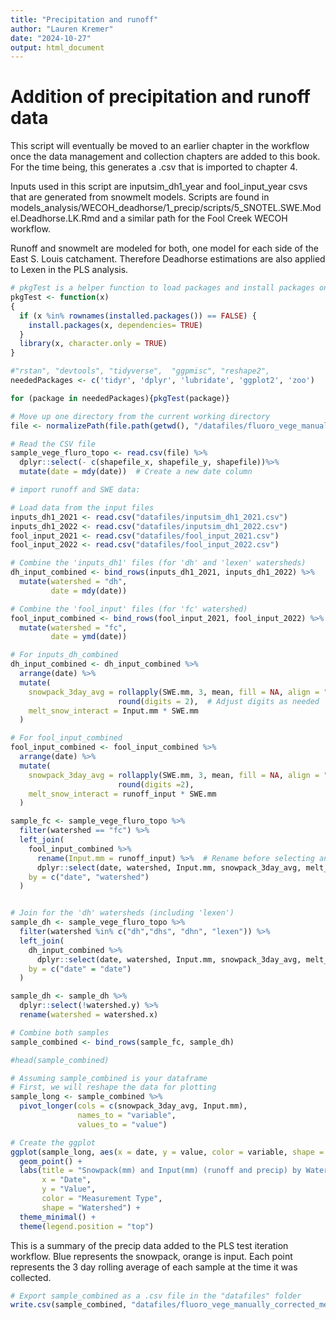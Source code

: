 ```yaml
---
title: "Precipitation and runoff"
author: "Lauren Kremer"
date: "2024-10-27"
output: html_document
---
```


# Addition of precipitation and runoff data 
This script will eventually be moved to an earlier chapter in the workflow once the data management and collection chapters are added to this book. For the time being, this generates a .csv that is imported to chapter 4.

Inputs used in this script are inputsim_dh1_year and fool_input_year csvs that are generated from snowmelt models. Scripts are found in models_analysis/WECOH_deadhorse/1_precip/scripts/5_SNOTEL.SWE.Model.Deadhorse.LK.Rmd
and a similar path for the Fool Creek WECOH workflow. 

Runoff and snowmelt are modeled for both, one model for each side of the East S. Louis catchament. Therefore Deadhorse estimations are also applied to Lexen in the PLS analysis.
```r
# pkgTest is a helper function to load packages and install packages only when they are not installed yet.
pkgTest <- function(x)
{
  if (x %in% rownames(installed.packages()) == FALSE) {
    install.packages(x, dependencies= TRUE)
  }
  library(x, character.only = TRUE)
}

#"rstan", "devtools", "tidyverse",  "ggpmisc", "reshape2", 
neededPackages <- c('tidyr', 'dplyr', 'lubridate', 'ggplot2', 'zoo')

for (package in neededPackages){pkgTest(package)}
```

```r
# Move up one directory from the current working directory
file <- normalizePath(file.path(getwd(), "/datafiles/fluoro_vege_manually_corrected.csv"))

# Read the CSV file
sample_vege_fluro_topo <- read.csv(file) %>%
  dplyr::select(- c(shapefile_x, shapefile_y, shapefile))%>%
  mutate(date = mdy(date))  # Create a new date column


```

```r
# import runoff and SWE data:

# Load data from the input files
inputs_dh1_2021 <- read.csv("datafiles/inputsim_dh1_2021.csv")
inputs_dh1_2022 <- read.csv("datafiles/inputsim_dh1_2022.csv")
fool_input_2021 <- read.csv("datafiles/fool_input_2021.csv")
fool_input_2022 <- read.csv("datafiles/fool_input_2022.csv")

# Combine the 'inputs_dh1' files (for 'dh' and 'lexen' watersheds)
dh_input_combined <- bind_rows(inputs_dh1_2021, inputs_dh1_2022) %>%
  mutate(watershed = "dh",
         date = mdy(date))

# Combine the 'fool_input' files (for 'fc' watershed)
fool_input_combined <- bind_rows(fool_input_2021, fool_input_2022) %>%
  mutate(watershed = "fc",
         date = ymd(date))

```

```r
# For inputs_dh_combined
dh_input_combined <- dh_input_combined %>%
  arrange(date) %>%
  mutate(
    snowpack_3day_avg = rollapply(SWE.mm, 3, mean, fill = NA, align = "right") %>%
                        round(digits = 2),  # Adjust digits as needed
    melt_snow_interact = Input.mm * SWE.mm
  )

# For fool_input_combined
fool_input_combined <- fool_input_combined %>%
  arrange(date) %>%
  mutate(
    snowpack_3day_avg = rollapply(SWE.mm, 3, mean, fill = NA, align = "right")%>%
                        round(digits =2),
    melt_snow_interact = runoff_input * SWE.mm
  )
```

```r

sample_fc <- sample_vege_fluro_topo %>%
  filter(watershed == "fc") %>%
  left_join(
    fool_input_combined %>%
      rename(Input.mm = runoff_input) %>%  # Rename before selecting and joining
      dplyr::select(date, watershed, Input.mm, snowpack_3day_avg, melt_snow_interact),
    by = c("date", "watershed")
  )


# Join for the 'dh' watersheds (including 'lexen')
sample_dh <- sample_vege_fluro_topo %>%
  filter(watershed %in% c("dh","dhs", "dhn", "lexen")) %>%
  left_join(
    dh_input_combined %>% 
      dplyr::select(date, watershed, Input.mm, snowpack_3day_avg, melt_snow_interact),
    by = c("date" = "date")
  )

sample_dh <- sample_dh %>%
  dplyr::select(!watershed.y) %>%
  rename(watershed = watershed.x)
```

```r
# Combine both samples
sample_combined <- bind_rows(sample_fc, sample_dh)

#head(sample_combined)
```

```r
# Assuming sample_combined is your dataframe
# First, we will reshape the data for plotting
sample_long <- sample_combined %>%
  pivot_longer(cols = c(snowpack_3day_avg, Input.mm), 
               names_to = "variable", 
               values_to = "value")

# Create the ggplot
ggplot(sample_long, aes(x = date, y = value, color = variable, shape = watershed)) +
  geom_point() +
  labs(title = "Snowpack(mm) and Input(mm) (runoff and precip) by Watershed",
       x = "Date",
       y = "Value",
       color = "Measurement Type",
       shape = "Watershed") +
  theme_minimal() +
  theme(legend.position = "top")
```

This is a summary of the precip data added to the PLS test iteration workflow. Blue represents the snowpack, orange is input. Each point represents the 3 day rolling average of each sample at the time it was collected. 
```r
# Export sample_combined as a .csv file in the "datafiles" folder
write.csv(sample_combined, "datafiles/fluoro_vege_manually_corrected_melt.csv", row.names = FALSE)

```

